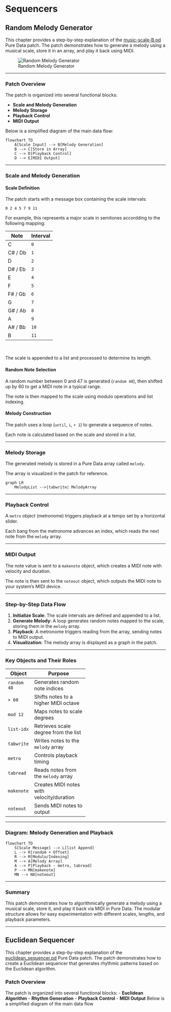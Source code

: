 # Sequencers

## Random Melody Generator

This chapter provides a step-by-step explanation of the [music-scale-B.pd](/assets/code/sequencers/music-scale-B.pd) Pure Data patch. The patch demonstrates how to generate a melody using a musical scale, store it in an array, and play it back using MIDI.

![Random Melody Generator](/assets/images/random_melody.png)

---

### Patch Overview

The patch is organized into several functional blocks:

- **Scale and Melody Generation**
- **Melody Storage**
- **Playback Control**
- **MIDI Output**

Below is a simplified diagram of the main data flow:

```mermaid
flowchart TD
    A[Scale Input] --> B[Melody Generation]
    B --> C[Store in Array]
    C --> D[Playback Control]
    D --> E[MIDI Output]
```

---

### Scale and Melody Generation

#### Scale Definition

The patch starts with a message box containing the scale intervals:
  
`0 2 4 5 7 9 11`

For example, this represents a major scale in semitones accordding to the following mapping:

:::{style="width: 50%;"}
| Note      | Interval |
|-----------|----------|
| C         | `0`        |
| C# / Db   | `1`        |
| D         | `2`        |
| D# / Eb   | `3`        |
| E         | `4`        |
| F         | `5`        |
| F# / Gb   | `6`        |
| G         | `7`        |
| G# / Ab   | `8`        |
| A         | `9`        |
| A# / Bb   | `10`       |
| B         | `11`       |
:::

&nbsp;

The scale is appended to a list and processed to determine its length.

#### Random Note Selection

A random number between 0 and 47 is generated (`random 48`), then shifted up by 60 to get a MIDI note in a typical range.

The note is then mapped to the scale using modulo operations and list indexing.

#### Melody Construction

The patch uses a loop (`until`, `i`, `+ 1`) to generate a sequence of notes.

Each note is calculated based on the scale and stored in a list.

---

### Melody Storage

The generated melody is stored in a Pure Data array called `melody`.

The array is visualized in the patch for reference.

```mermaid
graph LR
    MelodyList -->|tabwrite| MelodyArray
```

---

### Playback Control

A `metro` object (metronome) triggers playback at a tempo set by a horizontal slider.

Each bang from the metronome advances an index, which reads the next note from the `melody` array.

---

### MIDI Output

The note value is sent to a `makenote` object, which creates a MIDI note with velocity and duration.

The note is then sent to the `noteout` object, which outputs the MIDI note to your system's MIDI device.

---

### Step-by-Step Data Flow

1. **Initialize Scale**: The scale intervals are defined and appended to a list.
2. **Generate Melody**: A loop generates random notes mapped to the scale, storing them in the `melody` array.
3. **Playback**: A metronome triggers reading from the array, sending notes to MIDI output.
4. **Visualization**: The melody array is displayed as a graph in the patch.

---

### Key Objects and Their Roles

:::{style="width: 50%;"}
| Object         | Purpose                                      |
|----------------|----------------------------------------------|
| `random 48`    | Generates random note indices                |
| `+ 60`         | Shifts notes to a higher MIDI octave         |
| `mod 12`       | Maps notes to scale degrees                  |
| `list-idx`     | Retrieves scale degree from the list         |
| `tabwrite`     | Writes notes to the `melody` array           |
| `metro`        | Controls playback timing                     |
| `tabread`      | Reads notes from the `melody` array          |
| `makenote`     | Creates MIDI notes with velocity/duration    |
| `noteout`      | Sends MIDI notes to output                   |
:::

---

### Diagram: Melody Generation and Playback

```mermaid
flowchart TD
    S[Scale Message] --> L[list Append]
    L --> R[random + Offset]
    R --> M[Modulo/Indexing]
    M --> A[Melody Array]
    A --> P[Playback - metro, tabread]
    P --> MN[makenote]
    MN --> NO[noteout]
```

---

### Summary

This patch demonstrates how to algorithmically generate a melody using a musical scale, store it, and play it back via MIDI in Pure Data. The modular structure allows for easy experimentation with different scales, lengths, and playback parameters.

---

## Euclidean Sequencer
This chapter provides a step-by-step explanation of the [euclidean_sequencer.pd](code/euclidean_sequencer/euclidean_sequencer.pd) Pure Data patch. The patch demonstrates how to create a Euclidean sequencer that generates rhythmic patterns based on the Euclidean algorithm.

### Patch Overview
The patch is organized into several functional blocks:
- **Euclidean Algorithm**
- **Rhythm Generation**
- **Playback Control**
- **MIDI Output**
Below is a simplified diagram of the main data flow